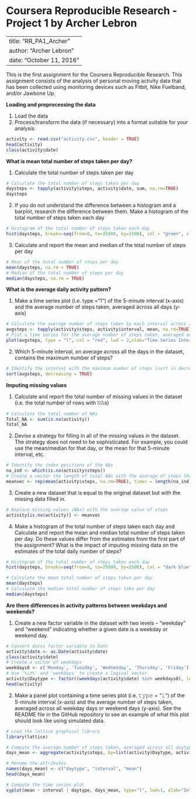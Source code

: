 Coursera Reproducible Research - Project 1 by Archer Lebron
===========================================================
---
title: "RR_PA1_Archer"
author: "Archer Lebron"
date: "October 11, 2016"
---
 
This is the first assignment for the Coursera Reproducible Research.  This assignment
consists of the analysis of personal moving activity data that has been collected using monitoring 
devices such as Fitbit, Nike Fuelband, and/or Jawbone Up.



**Loading and preprocessing the data**

1. Load the data
2. Process/transform the data (if necessary) into a format suitable for your analysis
``` r
activity <- read.csv("activity.csv", header = TRUE)
head(activity)
class(activity$date)
```


**What is mean total number of steps taken per day?**

1. Calculate the total number of steps taken per day
``` r
# Calculate the total number of steps taken per day
daysteps <- tapply(activity$steps, activity$date, sum, na.rm=TRUE)
daysteps
```

2. If you do not understand the difference between a histogram and a barplot, research the difference between them. Make a histogram of the total number of steps taken each day
``` r
# Histogram of the total number of steps taken each day
hist(daysteps, breaks=seq(from=0, to=25000, by=2500), col = "green", xlab="Total number of steps", ylim=c(0,20), main="Histogram of the total number of steps taken each day (NAs removed)")
```

3. Calculate and report the mean and median of the total number of steps per day
``` r
# Mean of the total number of steps per day
mean(daysteps, na.rm = TRUE)
# Median of the total number of steps per day
median(daysteps, na.rm = TRUE)
```


**What is the average daily activity pattern?**

1. Make a time series plot (i.e. type ="1") of the 5-minute interval (x-axis) and the average number of steps taken, averaged across all days (y-axis)
``` r
# Calculate the average number of steps taken by each interval across all days
avgsteps <- tapply(activity$steps, activity$interval, mean, na.rm=TRUE)
# Plot a time series for the average number of steps taken, averaged across all days
plot(avgsteps, type = "l", col = "red", lwd = 2,xlab="Time Series Intervals", ylab = "Average Steps", main = "Average Nubmer of Steps Taken Averaged Across All Days")
```

2. Which 5-minute interval, on average across all the days in the dataset, contains the maximum number of steps?
``` r
# Identify the interval with the maximum number of steps (sort in decreasing order)
sort(avgsteps, decreasing = TRUE)
```


**Imputing missing values**

1. Calculate and report the total number of missing values in the dataset (i.e. the total number of rows with 𝙽𝙰s)
``` r
# Calculate the total number of NAs
Total_NA <- sum(is.na(activity))
Total_NA
```

2. Devise a strategy for filling in all of the missing values in the dataset. The strategy does not need to be sophisticated. For example, you could use the mean/median for that day, or the mean for that 5-minute interval, etc.
``` r
# Identify the index positions of the NAs
na_ind <- which(is.na(activity$steps))
# Create a vector the length of total NAs with the average of steps throughout all the days
meanvec <- rep(mean(activity$steps, na.rm=TRUE), times = length(na_ind))
```

3. Create a new dataset that is equal to the original dataset but with the missing data filled in.
``` r
# Replace missing values (NAs) with the average value of steps 
activity[is.na(activity)] <- meanvec
```

4. Make a histogram of the total number of steps taken each day and Calculate and report the mean and median total number of steps taken per day. Do these values differ from the estimates from the first part of the assignment? What is the impact of imputing missing data on the estimates of the total daily number of steps?

``` r
# Histogram of the total number of steps taken each day
hist(daysteps, breaks=seq(from=0, to=25000, by=2500), col = "dark blue", xlab="Total number of steps", ylim=c(0,20), main="Histogram of the total number of steps taken each day (NAs removed)")

# Calculate the mean total number of steps taken per day
mean(daysteps)
# Calculate the median total number of steps take per day
median(daysteps)
```


**Are there differences in activity patterns between weekdays and weekends?**

1. Create a new factor variable in the dataset with two levels – “weekday” and “weekend” indicating whether a given date is a weekday or weekend day.
``` r
# Convert dates factor variable to Date 
activity$date <- as.Date(activity$date)
class(activity$date)
# Create a vector of weekdays
weekdays0 <- c('Monday', 'Tuesday', 'Wednesday', 'Thursday', 'Friday')
# Use '%in%' and 'weekdays' to create a logical vector
activity$Daytype <- factor((weekdays(activity$date) %in% weekdays0), levels=c(FALSE,TRUE), labels=c('weekend', 'weekday'))
head(activity)
```

2. Make a panel plot containing a time series plot (i.e. 𝚝𝚢𝚙𝚎 = "𝚕") of the 5-minute interval (x-axis) and the average number of steps taken, averaged across all weekday days or weekend days (y-axis). See the README file in the GitHub repository to see an example of what this plot should look like using simulated data.

``` r
# Load the lattice graphical library
library(lattice)

# Compute the average number of steps taken, averaged across all daytype variable
days_mean <- aggregate(activity$steps, by=list(activity$Daytype, activity$interval),mean)

# Rename the attributes
names(days_mean) <- c("daytype", "interval", "mean")
head(days_mean)

# Compute the time series plot
xyplot(mean ~ interval | daytype, days_mean, type="l", lwd=1, xlab="Interval", ylab="Average Number of Steps", layout=c(1,2))
```



